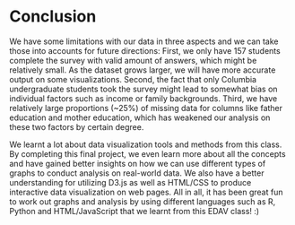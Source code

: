 # Conclusion

We have some limitations with our data in three aspects and we can take those into accounts for future directions: 
First, we only have 157 students complete the survey with valid amount of answers, which might be relatively small. As the dataset grows larger, we will have more accurate output on some visualizations. 
Second, the fact that only Columbia undergraduate students took the survey might lead to somewhat bias on individual factors such as income or family backgrounds. Third, we have relatively large proportions (~25%) of missing data for columns like father education and mother education, which has weakened our analysis on these two factors by certain degree.

We learnt a lot about data visualization tools and methods from this class. By completing this final project, we even learn more about all the concepts and have gained better insights on how we can use different types of graphs to conduct analysis on real-world data. We also have a better understanding for utilizing D3.js as well as HTML/CSS to produce interactive data visualization on web pages. All in all, it has been great fun to work out graphs and analysis by using different languages such as R, Python and HTML/JavaScript that we learnt from this EDAV class! :)
